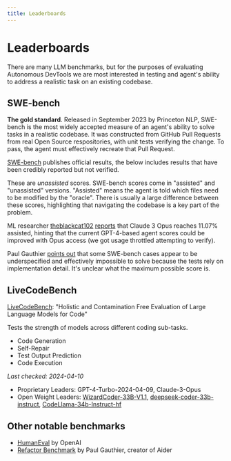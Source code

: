 ```yaml
---
title: Leaderboards
---
```


# Leaderboards

There are many LLM benchmarks, but for the purposes of evaluating Autonomous DevTools we are most interested in testing and agent's ability to address a realistic task on an existing codebase.

## SWE-bench
**The gold standard**. Released in September 2023 by Princeton NLP, SWE-bench is the most widely accepted measure of an agent's ability to solve tasks in a realistic codebase. It was constructed from GitHub Pull Requests from real Open Source respositories, with unit tests verifying the change. To pass, the agent must effectively recreate that Pull Request.

[SWE-bench](https://www.swebench.com) publishes official results, the below includes results that have been credibly reported but not verified. 

<Leaderboard />

These are *unassisted* scores. SWE-bench scores come in "assisted" and "unassisted" versions. "Assisted" means the agent is told which files need to be modified by the "oracle". There is usually a large difference between these scores, highlighting that navigating the codebase is a key part of the problem.

ML researcher [theblackcat102](https://github.com/theblackcat102) [reports](https://x.com/zraytam/status/1769523013501039070) that Claude 3 Opus reaches 11.07% assisted, hinting that the current GPT-4-based agent scores could be improved with Opus access (we got usage throttled attempting to verify).

Paul Gauthier [points out](https://github.com/princeton-nlp/SWE-bench/issues/72) that some SWE-bench cases appear to be underspecified and effectively impossible to solve because the tests rely on implementation detail. It's unclear what the maximum possible score is.

## LiveCodeBench

[LiveCodeBench](https://livecodebench.github.io/leaderboard.html): "Holistic and Contamination Free Evaluation of Large Language Models for Code"

Tests the strength of models across different coding sub-tasks.

* Code Generation
* Self-Repair
* Test Output Prediction
* Code Execution

*Last checked: 2024-04-10*
* Proprietary Leaders: GPT-4-Turbo-2024-04-09, Claude-3-Opus
* Open Weight Leaders: [WizardCoder-33B-V1.1](https://huggingface.co/WizardLM/WizardCoder-33B-V1.1), [deepseek-coder-33b-instruct](https://huggingface.co/deepseek-ai/deepseek-coder-33b-instruct), [CodeLlama-34b-Instruct-hf](https://huggingface.co/codellama/CodeLlama-34b-Instruct-hf)


## Other notable benchmarks

* [HumanEval](https://paperswithcode.com/sota/code-generation-on-humaneval) by OpenAI
* [Refactor Benchmark](https://github.com/paul-gauthier/refactor-benchmark) by Paul Gauthier, creator of Aider